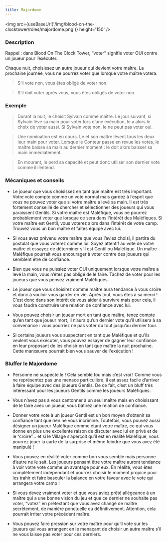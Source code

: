 ```yaml
---
title: Majordome
---
```



<img src={useBaseUrl('/img/blood-on-the-clocktower/roles/majordome.png')} height='150' />

<Role MAJORDOME header />

### Description

Rappel : dans Blood On The Clock Tower, “voter” signifie voter OUI contre un joueur pour l’exécuter.

Chaque nuit, choisissez un autre joueur qui devient votre maître. La prochaine journée, vous ne pourrez voter que lorsque votre maître votera. 
> S’il vote non, vous êtes obligé de voter non.

> S’il doit voter après vous, vous êtes obligés de voter non.


### Exemple
> Durant la nuit, le <Role MAJORDOME /> choisit Sylvain comme maître. Le jour suivant, si Sylvain lève sa main pour voter lors d’une exécution, le <Role MAJORDOME /> a alors le choix de voter aussi. Si Sylvain vote non, le <Role MAJORDOME /> ne peut pas voter oui.

> Une nomination est en cours. Le <Role MAJORDOME /> et son maître lèvent tous les deux leur main pour voter. Lorsque le Conteur passe en revue les votes, le maître baisse sa main au dernier moment : le <Role MAJORDOME /> doit alors baisser sa main immédiatement.

> En mourant, le <Role MAJORDOME /> perd sa capacité et peut donc utiliser son dernier vote comme il l’entend.


### Mécaniques et conseils
- Le joueur que vous choisissez en tant que maître est très important. Votre vote compte comme un vote normal mais gardez à l’esprit que vous ne pouvez voter que si votre maître a levé sa main. Il est très fortement conseillé de chercher et sélectionner des joueurs qui vous paraissent Gentils. Si votre maître est Maléfique, vous ne pourrez probablement voter que lorsque ce sera dans l'intérêt des Maléfiques.  Si votre maître est Gentil, vous voterez alors dans l’intérêt de votre camp. Trouvez vous un bon maître et faites équipe avec lui.

- Si vous avez prévenu votre maître que vous l’aviez choisi, il partira du postulat que vous voterez comme lui. Soyez attentif au vote de votre maître et essayez de déterminer s’il est Gentil ou Maléfique. Un maître Maléfique pourrait vous encourager à voter contre des joueurs qui semblent être de confiance.

- Bien que vous ne puissiez voter OUI uniquement lorsque votre maître a levé la main, vous n’êtes pas obligé de le faire. Tâchez de voter pour les joueurs que vous pensez vraiment Maléfiques.

- Le joueur que vous choisirez comme maître aura tendance à vous croire et donc à vouloir vous garder en vie. Après tout, vous êtes à sa merci ! C’est donc dans son intérêt de vous aider à survivre mais pour cela, il vous faudra construire une relation de confiance avec lui.

- Vous pouvez choisir un joueur mort en tant que maître, tenez compte qu’en tant que joueur mort, il n’aura qu’un dernier vote qu’il utilisera à sa convenance : vous pourriez ne pas voter du tout jusqu’au dernier tour.

- Si certains joueurs vous suspectent en tant que Maléfique et qu’ils veulent vous exécuter, vous pouvez essayer de gagner leur confiance en leur proposant de les choisir en tant que maître la nuit prochaine. Cette manœuvre pourrait bien vous sauver de l'exécution !


### Bluffer le Majordome
- Personne ne suspecte le <Role MAJORDOME /> ! Cela semble fou mais c’est vrai ! Comme vous ne représentez pas une menace particulière, il est assez facile d’arriver à faire équipe avec des joueurs Gentils. De ce fait, c’est un bluff très intéressant pour les joueurs Gentils comme les joueurs Maléfiques.

- Vous n’avez pas à vous cantonner à un seul maître mais en choisissant de le faire avec un joueur, vous bâtirez une relation de confiance.

- Donner votre vote à un joueur Gentil est un bon moyen d’obtenir sa confiance tant que rien ne vous incrimine. Toutefois, vous pouvez aussi désigner un joueur Maléfique comme étant votre maître, ce qui vous donne en plus une excellente raison de discuter avec lui en privé et de le “croire”… et si le Village s’aperçoit qu’il est en réalité Maléfique, vous pourrez jouer la carte de la surprise et même feindre que vous avez été manipulé !

- Vous pouvez en réalité voter comme bon vous semble mais personne d’autre ne le sait. Les joueurs pensant être votre maître auront tendance à voir votre vote comme un avantage pour eux. En réalité, vous êtes complètement indépendant et pourrez choisir le moment propice pour les trahir et faire basculer la balance en votre faveur avec le vote qui arrangera votre camp !

- Si vous devez vraiment voter et que vous aviez prêté allégeance à un maître qui a une bonne vision du jeu et que ce dernier ne souhaite pas voter, “votez” en prétextant que vous avez changé de maître secrètement, de manière ponctuelle ou définitivement. Attention, cela pourrait irriter votre précédent maître.

- Vous pouvez faire pression sur votre maître pour qu’il vote sur les joueurs qui vous arrangent en le menaçant de choisir un autre maître s’il ne vous laisse pas voter pour ces derniers.
